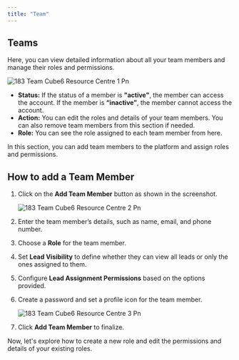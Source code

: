 ```yaml
---
title: "Team"
---
```


## **Teams**

Here, you can view detailed information about all your team members and manage their roles and permissions.

![183 Team  Cube6 Resource Centre 1 Pn](/images/how-botpenguin-works/team/183.team__Cube6_resource_centre-1.png)

- **Status:** If the status of a member is **"active"**, the member can access the account. If the member is **“inactive”**, the member cannot access the account.
- **Action:** You can edit the roles and details of your team members. You can also remove team members from this section if needed.
- **Role:** You can see the role assigned to each team member from here.

In this section, you can add team members to the platform and assign roles and permissions.

## **How to add a Team Member**

1. Click on the **Add Team Member** button as shown in the screenshot.

   ![183 Team  Cube6 Resource Centre 2 Pn](/images/how-botpenguin-works/team/183.team__Cube6_resource_centre-2.png)
2. Enter the team member’s details, such as name, email, and phone number.
3. Choose a **Role** for the team member.
4. Set **Lead Visibility** to define whether they can view all leads or only the ones assigned to them.
5. Configure **Lead Assignment Permissions** based on the options provided.
6. Create a password and set a profile icon for the team member.

   ![183 Team  Cube6 Resource Centre 3 Pn](/images/how-botpenguin-works/team/183.team__Cube6_resource_centre-3.png)
7. Click **Add Team Member** to finalize.

Now, let's explore how to create a new role and edit the permissions and details of your existing roles.